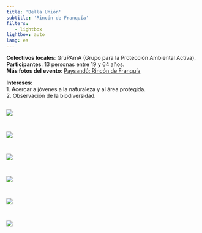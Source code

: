 ```yaml
---
title: 'Bella Unión'
subtitle: 'Rincón de Franquía'
filters:
   - lightbox
lightbox: auto
lang: es
---
```



**Colectivos locales**: GruPAmA (Grupo para la Protección Ambiental Activa).  
**Participantes**: 13 personas entre 19 y 64 años.  
**Más fotos del evento**: [Paysandú: Rincón de Franquía](https://www.flickr.com/photos/biodiversidata/albums/72177720299309183)  

**Intereses**:   
  1. Acercar a jóvenes a la naturaleza y al área protegida.  
  2. Observación de la biodiversidad.  

::: {style="display: grid;grid-template-columns: repeat(auto-fill, minmax(300px, 1fr)); grid-gap: 1em;"}

![](https://static.inaturalist.org/wiki_page_attachments/2998-original.png){group="my-gallery"}

![](https://live.staticflickr.com/65535/52103814069_72dc9abbc4_h.jpg){group="my-gallery"}

![](https://live.staticflickr.com/65535/52103606618_d03d636eae_h.jpg"){group="my-gallery"}

![](https://live.staticflickr.com/65535/52103564276_218f62169d_h.jpg){group="my-gallery"}

![](https://live.staticflickr.com/65535/52102536322_50b36d94ba_h.jpg){group="my-gallery"}

![](https://live.staticflickr.com/65535/52103817919_0965d3d210_h.jpg){group="my-gallery"}
::: 
